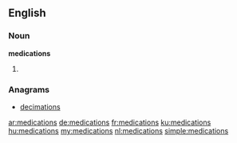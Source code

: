 ==English==

===Noun===
'''medications'''

# {{plural of|medication}}

===Anagrams===
* [[decimations#English|decimations]]

[[ar:medications]]
[[de:medications]]
[[fr:medications]]
[[ku:medications]]
[[hu:medications]]
[[my:medications]]
[[nl:medications]]
[[simple:medications]]